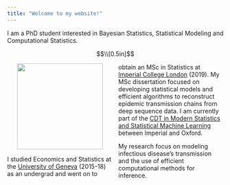 ```yaml
---
title: "Welcome to my website!"
---
```



<style>
  .col2 {
    columns: 2 200px;         /* number of columns and width in pixels*/
    -webkit-columns: 2 200px; /* chrome, safari */
    -moz-columns: 2 200px;    /* firefox */
  }
  .col3 {
    columns: 3 100px;
    -webkit-columns: 3 100px;
    -moz-columns: 3 100px;
  }
</style>


I am a PhD student interested in Bayesian Statistics, Statistical Modeling and Computational Statistics.

$$\\[0.5in]$$

<div class="col2">



<center>
![ ](me.png){#id .class height=200px}
</center>


I studied Economics and Statistics at the [University of Geneva](https://www.unige.ch/gsem/en/programs/bachelor/description/) (2015-18) as an undergrad and went on to obtain an MSc in Statistics at [Imperial College London](https://www.imperial.ac.uk/statistics) (2019). My MSc dissertation focused on developing statistical models and efficient algorithms to reconstruct epidemic transmission chains from deep sequence data. I am currently part of the [CDT in Modern Statistics and Statistical Machine Learning](https://statml.io/) between Imperial and Oxford.

My research focus on modeling infectious disease's transmission and the use of efficient computational methods for inference.

</div>
